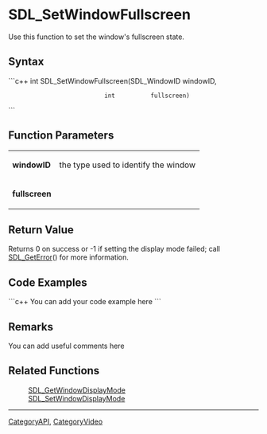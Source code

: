 <!-- pragma section-numbers off -->
<!-- pragma disable-camelcase -->

= SDL_SetWindowFullscreen =
Use this function to set the window's fullscreen state.


== Syntax ==
```c++
int SDL_SetWindowFullscreen(SDL_WindowID windowID,
                            int          fullscreen)
```

== Function Parameters ==
{|
|'''windowID'''
|the type used to identify the window
|-
|'''fullscreen'''
|
|}

== Return Value ==
Returns 0 on success or -1 if setting the display mode failed; call [[SDL_GetError]]() for more information.

== Code Examples ==
```c++
You can add your code example here
```

== Remarks ==
You can add useful comments here

== Related Functions ==
:[[SDL_GetWindowDisplayMode]]
:[[SDL_SetWindowDisplayMode]]

----
[[CategoryAPI]], [[CategoryVideo]]
